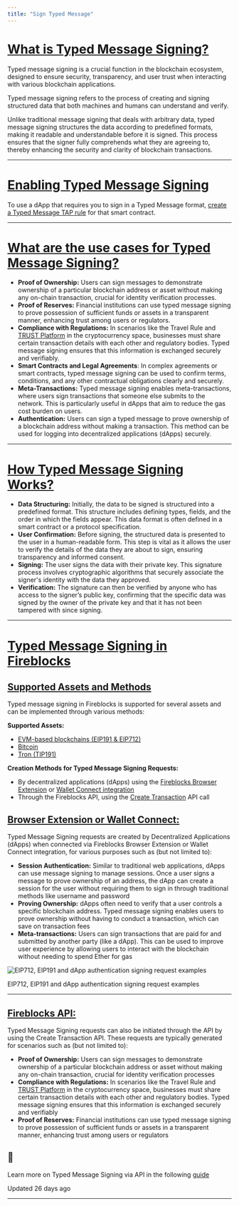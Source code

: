 ```yaml
---
title: "Sign Typed Message"
---
```


# [What is Typed Message Signing?](#what-is-typed-message-signing)

Typed message signing is a crucial function in the blockchain ecosystem, designed to ensure security, transparency, and user trust when interacting with various blockchain applications.

Typed message signing refers to the process of creating and signing structured data that both machines and humans can understand and verify.

Unlike traditional message signing that deals with arbitrary data, typed message signing structures the data according to predefined formats, making it readable and understandable before it is signed. This process ensures that the signer fully comprehends what they are agreeing to, thereby enhancing the security and clarity of blockchain transactions.

* * *

# [Enabling Typed Message Signing](#enabling-typed-message-signing)

To use a dApp that requires you to sign in a Typed Message format, [create a Typed Message TAP rule](https://support.fireblocks.io/hc/en-us/articles/10394124789020-Create-a-TAP-rule) for that smart contract.

* * *

# [What are the use cases for Typed Message Signing?](#what-are-the-use-cases-for-typed-message-signing)

*   **Proof of Ownership:** Users can sign messages to demonstrate ownership of a particular blockchain address or asset without making any on-chain transaction, crucial for identity verification processes.
*   **Proof of Reserves:** Financial institutions can use typed message signing to prove possession of sufficient funds or assets in a transparent manner, enhancing trust among users or regulators.
*   **Compliance with Regulations:** In scenarios like the Travel Rule and [TRUST Platform](https://www.coinbase.com/blog/introducing-the-travel-rule-universal-solution-technology-trust) in the cryptocurrency space, businesses must share certain transaction details with each other and regulatory bodies. Typed message signing ensures that this information is exchanged securely and verifiably.
*   **Smart Contracts and Legal Agreements**: In complex agreements or smart contracts, typed message signing can be used to confirm terms, conditions, and any other contractual obligations clearly and securely.
*   **Meta-Transactions:** Typed message signing enables meta-transactions, where users sign transactions that someone else submits to the network. This is particularly useful in dApps that aim to reduce the gas cost burden on users.
*   **Authentication:** Users can sign a typed message to prove ownership of a blockchain address without making a transaction. This method can be used for logging into decentralized applications (dApps) securely.

* * *

# [How Typed Message Signing Works?](#how-typed-message-signing-works)

*   **Data Structuring:** Initially, the data to be signed is structured into a predefined format. This structure includes defining types, fields, and the order in which the fields appear. This data format is often defined in a smart contract or a protocol specification.
*   **User Confirmation:** Before signing, the structured data is presented to the user in a human-readable form. This step is vital as it allows the user to verify the details of the data they are about to sign, ensuring transparency and informed consent.
*   **Signing:** The user signs the data with their private key. This signature process involves cryptographic algorithms that securely associate the signer's identity with the data they approved.
*   **Verification:** The signature can then be verified by anyone who has access to the signer’s public key, confirming that the specific data was signed by the owner of the private key and that it has not been tampered with since signing.

  

* * *

# [Typed Message Signing in Fireblocks](#typed-message-signing-in-fireblocks)
## [Supported Assets and Methods](#supported-assets-and-methods)

Typed message signing in Fireblocks is supported for several assets and can be implemented through various methods:

**Supported Assets:**

*   [EVM-based blockchains (EIP191 & EIP712)](/reference/sign-typed-messages-for-ethereum-and-evm-networks)
*   [Bitcoin](/reference/signing-typed-messages-in-bitcoin)
*   [Tron (TIP191)](/reference/signing-typed-messages-in-tron)

**Creation Methods for Typed Message Signing Requests:**

*   By decentralized applications (dApps) using the [Fireblocks Browser Extension](https://support.fireblocks.io/hc/en-us/articles/5403962226332-Connecting-to-Web3-using-the-Fireblocks-Chrome-Extension) or [Wallet Connect integration](https://support.fireblocks.io/hc/en-us/articles/5403817784732-Connecting-to-Web3-using-WalletConnect)
*   Through the Fireblocks API, using the [Create Transaction](/reference/post_transactions) API call

## [Browser Extension or Wallet Connect:](#browser-extension-or-wallet-connect)

Typed Message Signing requests are created by Decentralized Applications (dApps) when connected via Fireblocks Browser Extension or Wallet Connect integration, for various purposes such as (but not limited to):

*   **Session Authentication:** Similar to traditional web applications, dApps can use message signing to manage sessions. Once a user signs a message to prove ownership of an address, the dApp can create a session for the user without requiring them to sign in through traditional methods like username and password
*   **Proving Ownership:** dApps often need to verify that a user controls a specific blockchain address. Typed message signing enables users to prove ownership without having to conduct a transaction, which can save on transaction fees
*   **Meta-transactions:** Users can sign transactions that are paid for and submitted by another party (like a dApp). This can be used to improve user experience by allowing users to interact with the blockchain without needing to spend Ether for gas

![EIP712, EIP191 and dApp authentication signing request examples](https://files.readme.io/3232ff3-03.jpg)

EIP712, EIP191 and dApp authentication signing request examples

* * *

## [Fireblocks API:](#fireblocks-api)

Typed Message Signing requests can also be initiated through the API by using the Create Transaction API. These requests are typically generated for scenarios such as (but not limited to):

*   **Proof of Ownership:** Users can sign messages to demonstrate ownership of a particular blockchain address or asset without making any on-chain transaction, crucial for identity verification processes
*   **Compliance with Regulations:** In scenarios like the Travel Rule and [TRUST Platform](https://www.coinbase.com/blog/introducing-the-travel-rule-universal-solution-technology-trust) in the cryptocurrency space, businesses must share certain transaction details with each other and regulatory bodies. Typed message signing ensures that this information is exchanged securely and verifiably
*   **Proof of Reserves:** Financial institutions can use typed message signing to prove possession of sufficient funds or assets in a transparent manner, enhancing trust among users or regulators

  
<Info>

## 📘

Learn more on Typed Message Signing via API in the following [guide](/reference/typed-message-signing-2)



</Info>

Updated 26 days ago

* * *